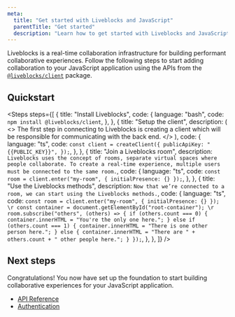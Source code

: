 ```yaml
---
meta:
  title: "Get started with Liveblocks and JavaScript"
  parentTitle: "Get started"
  description: "Learn how to get started with Liveblocks and JavaScript"
---
```


Liveblocks is a real-time collaboration infrastructure for building performant
collaborative experiences. Follow the following steps to start adding
collaboration to your JavaScript application using the APIs from the
[`@liveblocks/client`](/docs/api-reference/liveblocks-client) package.

## Quickstart

<Steps
  steps={[
    {
      title: "Install Liveblocks",
      code: {
        language: "bash",
        code: `npm install @liveblocks/client`,
      },
    },
    {
      title: "Setup the client",
      description: (
        <>
          The first step in connecting to Liveblocks is creating a client which
          will be responsible for communicating with the back end.
        </>
      ),
      code: {
        language: "ts",
        code: `const client = createClient({
  publicApiKey: "{{PUBLIC_KEY}}",
});`,
      },
    },
    {
      title: "Join a Liveblocks room",
      description: `Liveblocks uses the concept of rooms, separate virtual spaces where people collaborate. To create a real-time experience, multiple users must be connected to the same room.`,
      code: {
        language: "ts",
        code: `const room = client.enter("my-room", { initialPresence: {} });`,
      },
    },
    {
      title: "Use the Liveblocks methods",
      description: `Now that we’re connected to a room, we can start using the Liveblocks methods.`,
      code: {
        language: "ts",
        code: `const room = client.enter("my-room", { initialPresence: {} });
\r
const container = document.getElementById("root-container");
\r
room.subscribe("others", (others) => {
  if (others.count === 0) {
    container.innerHTML = "You're the only one here.";
  } else if (others.count === 1) {
    container.innerHTML = "There is one other person here.";
  } else {
    container.innerHTML = "There are " + others.count + " other people here.";
  }
});`,
      },
    },
  ]}
/>

## Next steps

Congratulations! You now have set up the foundation to start building
collaborative experiences for your JavaScript application.

- [API Reference](/docs/api-reference/liveblocks-client)
- [Authentication](/docs/authentication)
